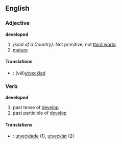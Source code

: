 ==English==
===Adjective===
'''developed'''
#''(said of a Country):'' Not primitive; not [[third world]].
# [[mature]]

====Translations====
*{{sv}} : (väl)[[utvecklad]]

===Verb===
'''developed'''
#past tense of [[develop]]
#past participle of [[develop]]

====Translations====
*{{sv}} : [[utvecklade]] (1), [[utvecklat]] (2)